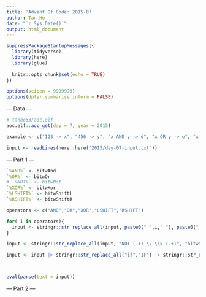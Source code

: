 ```yaml
---
title: 'Advent Of Code: 2015-07'
author: Tan Ho
date: "`r Sys.Date()`"
output: html_document
---
```


```r
suppressPackageStartupMessages({
  library(tidyverse)
  library(here)
  library(glue)
  
  knitr::opts_chunk$set(echo = TRUE)
})

options(scipen = 9999999)
options(dplyr.summarise.inform = FALSE)
```

--- Data ---

```r
# tanho63/aoc.elf
aoc.elf::aoc_get(day = 7, year = 2015)
```

```r
example <- c("123 -> x", "456 -> y", "x AND y -> d", "x OR y -> e", "x LSHIFT 2 -> f", "y RSHIFT 2 -> g", "NOT x -> h", "NOT y -> i")

input <- readLines(here::here("2015/day-07-input.txt"))
```

--- Part 1 ---

```r
`%AND%` <- bitwAnd
`%OR%` <- bitwOr
# `%NOT%` <- bitwNot
`%XOR%` <- bitwXor
`%LSHIFT%` <- bitwShiftL
`%RSHIFT%` <- bitwShiftR

operators <- c("AND","OR","XOR","LSHIFT","RSHIFT")

for( i in operators){
  input <- stringr::str_replace_all(input, paste0(" ",i," "), paste0(" %",i,"% "))
}

input <- stringr::str_replace_all(input, "NOT (.+) \\-\\> (.+)", "bitwNot(\\1) -> \\2")  

input <- input |> stringr::str_replace_all("if","IF") |> stringr::str_replace_all("in", "IN")



eval(parse(text = input))

```

--- Part 2 ---

```r

```


